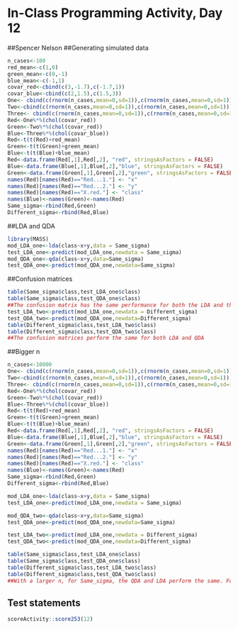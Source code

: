 # In-Class Programming Activity, Day 12

##Spencer Nelson
##Generating simulated data
```r
n_cases<-100
red_mean<-c(1,0)
green_mean<-c(0,-1)
blue_mean<-c(-1,1)
covar_red<-cbind(c(3,-1.7),c(-1.7,1))
covar_blue<-cbind(c(2,1.5),c(1.5,3))
One<- cbind(c(rnorm(n_cases,mean=0,sd=1)),c(rnorm(n_cases,mean=0,sd=1)))
Two<-cbind(c(rnorm(n_cases,mean=0,sd=1)),c(rnorm(n_cases,mean=0,sd=1)))
Three<- cbind(c(rnorm(n_cases,mean=0,sd=1)),c(rnorm(n_cases,mean=0,sd=1)))
Red<-One%*%(chol(covar_red))
Green<-Two%*%(chol(covar_red))
Blue<-Three%*%(chol(covar_blue))
Red<-t(t(Red)+red_mean)
Green<-t(t(Green)+green_mean)
Blue<-t(t(Blue)+blue_mean)
Red<-data.frame(Red[,1],Red[,2], "red", stringsAsFactors = FALSE)
Blue<-data.frame(Blue[,1],Blue[,2],"blue", stringsAsFactors = FALSE)
Green<-data.frame(Green[,1],Green[,2],"green", stringsAsFactors = FALSE)
names(Red)[names(Red)=="Red...1."] <- "x"
names(Red)[names(Red)=="Red...2."] <- "y"
names(Red)[names(Red)=="X.red."] <- "class"
names(Blue)<-names(Green)<-names(Red)
Same_sigma<-rbind(Red,Green)
Different_sigma<-rbind(Red,Blue)
```
##LDA and QDA
```r
library(MASS)
mod_LDA_one<-lda(class~x+y,data = Same_sigma)
test_LDA_one<-predict(mod_LDA_one,newdata = Same_sigma)
mod_QDA_one<-qda(class~x+y,data=Same_sigma)
test_QDA_one<-predict(mod_QDA_one,newdata=Same_sigma)
```
##Confusion matrices
```r
table(Same_sigma$class,test_LDA_one$class)
table(Same_sigma$class,test_QDA_one$class)
##The confusion matrix has the same performance for both the LDA and the QDA
test_LDA_two<-predict(mod_LDA_one,newdata = Different_sigma)
test_QDA_two<-predict(mod_QDA_one,newdata=Different_sigma)
table(Different_sigma$class,test_LDA_two$class)
table(Different_sigma$class,test_QDA_two$class)
##The confusion matrices perform the same for both LDA and QDA
```
##Bigger n
```r
n_cases<-10000
One<- cbind(c(rnorm(n_cases,mean=0,sd=1)),c(rnorm(n_cases,mean=0,sd=1)))
Two<-cbind(c(rnorm(n_cases,mean=0,sd=1)),c(rnorm(n_cases,mean=0,sd=1)))
Three<- cbind(c(rnorm(n_cases,mean=0,sd=1)),c(rnorm(n_cases,mean=0,sd=1)))
Red<-One%*%(chol(covar_red))
Green<-Two%*%(chol(covar_red))
Blue<-Three%*%(chol(covar_blue))
Red<-t(t(Red)+red_mean)
Green<-t(t(Green)+green_mean)
Blue<-t(t(Blue)+blue_mean)
Red<-data.frame(Red[,1],Red[,2], "red", stringsAsFactors = FALSE)
Blue<-data.frame(Blue[,1],Blue[,2],"blue", stringsAsFactors = FALSE)
Green<-data.frame(Green[,1],Green[,2],"green", stringsAsFactors = FALSE)
names(Red)[names(Red)=="Red...1."] <- "x"
names(Red)[names(Red)=="Red...2."] <- "y"
names(Red)[names(Red)=="X.red."] <- "class"
names(Blue)<-names(Green)<-names(Red)
Same_sigma<-rbind(Red,Green)
Different_sigma<-rbind(Red,Blue)

mod_LDA_one<-lda(class~x+y,data = Same_sigma)
test_LDA_one<-predict(mod_LDA_one,newdata = Same_sigma)

mod_QDA_two<-qda(class~x+y,data=Same_sigma)
test_QDA_one<-predict(mod_QDA_one,newdata=Same_sigma)

test_LDA_two<-predict(mod_LDA_one,newdata = Different_sigma)
test_QDA_two<-predict(mod_QDA_one,newdata=Different_sigma)

table(Same_sigma$class,test_LDA_one$class)
table(Same_sigma$class,test_QDA_one$class)
table(Different_sigma$class,test_LDA_two$class)
table(Different_sigma$class,test_QDA_two$class)
##With a larger n, for Same_sigma, the QDA and LDA perform the same. For Different_sigma, the QDA is slightly better.
```


## Test statements

```r
scoreActivity::score253(12)
```